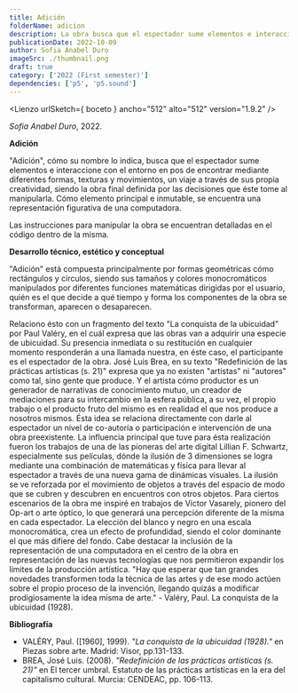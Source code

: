 ```yaml
---
title: Adición
folderName: adicion
description: La obra busca que el espectador sume elementos e interaccione con el entorno en pos de encontrar mediante diferentes formas, texturas y movimientos, un viaje a través de su propia creatividad.
publicationDate: 2022-10-09
author: Sofia Anabel Duro
imageSrc: ./thumbnail.png
draft: true
category: ['2022 (First semester)']
dependencies: ['p5', 'p5.sound']
---
```




<Lienzo urlSketch={ boceto } ancho="512" alto="512" version="1.9.2" />

_Sofia Anabel Duro_, 2022.

**Adición**

"Adición", cómo su nombre lo indica, busca que el espectador sume elementos e interaccione con el entorno en pos de encontrar mediante diferentes formas, texturas y movimientos, un viaje a través de sus propia creatividad, siendo la obra final definida por las decisiones que éste tome al manipularla. Cómo elemento principal e inmutable, se encuentra una representación figurativa de una computadora.

Las instrucciones para manipular la obra se encuentran detalladas en el código dentro de la misma.

**Desarrollo técnico, estético y conceptual**

"Adición" está compuesta principalmente por formas geométricas cómo rectángulos y círculos, siendo sus tamaños y colores monocromáticos manipulados por diferentes funciones matemáticas dirigidas por el usuario, quién es el que decide a qué tiempo y forma los componentes de la obra se transforman, aparecen o desaparecen.

Relaciono ésto con un fragmento del texto "La conquista de la ubicuidad" por Paul Valéry, en el cuál expresa que las obras van a adquirir una especie de ubicuidad. Su presencia inmediata o su restitución en cualquier momento responderán a una llamada nuestra, en éste caso, el participante es el espectador de la obra. José Luis Brea, en su texto "Redefinición de las prácticas artísticas (s. 21)" expresa que ya no existen "artistas" ni "autores" como tal, sino gente que produce. Y el artista cómo productor es un generador de narrativas de conocimiento mutuo, un creador de mediaciones para su intercambio en la esfera pública, a su vez, el propio trabajo o el producto fruto del mismo es en realidad el que nos produce a nosotros mismos. Ésta idea se relaciona directamente con darle al espectador un nivel de co-autoría o participación e intervención de una obra preexistente. La influencia principal que tuve para ésta realización fueron los trabajos de una de las pioneras del arte digital Lillian F. Schwartz, especialmente sus películas, dónde la ilusión de 3 dimensiones se logra mediante una combinación de matemáticas y física para llevar al espectador a través de una nueva gama de dinámicas visuales. La ilusión se ve reforzada por el movimiento de objetos a través del espacio de modo que se cubren y descubren en encuentros con otros objetos. Para ciertos escenarios de la obra me inspiré en trabajos de Victor Vasarely, pionero del Op-art o arte óptico, lo que generará una percepción diferente de la misma en cada espectador. La elección del blanco y negro en una escala monocromática, crea un efecto de profundidad, siendo el color dominante el que más difiere del fondo. Cabe destacar la inclusión de la representación de una computadora en el centro de la obra en representación de las nuevas tecnologías que nos permitieron expandir los límites de la producción artística. "Hay que esperar que tan grandes novedades transformen toda la técnica de las artes y de ese modo actúen sobre el propio proceso de la invención, llegando quizás a modificar prodigiosamente la idea misma de arte." - Valéry, Paul. La conquista de la ubicuidad (1928).

**Bibliografía**

- VALÉRY, Paul. ([1960], 1999). _"La conquista de la ubicuidad (1928)."_ en Piezas sobre arte. Madrid: Visor, pp.131-133.
- BREA, José Luis. (2008). _"Redefinición de las prácticas artísticas (s. 21)"_ en El tercer umbral. Estatuto de las prácticas artísticas en la era del capitalismo cultural. Murcia: CENDEAC, pp. 106-113.